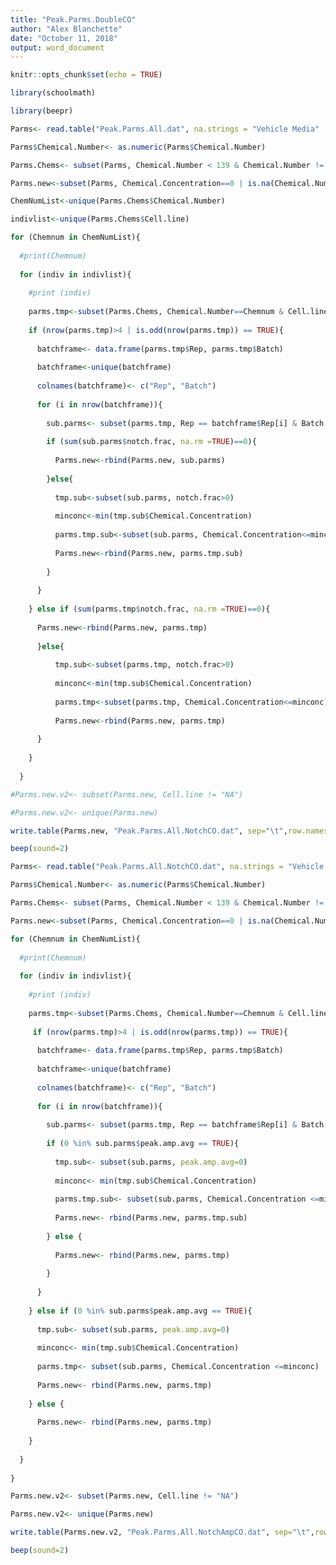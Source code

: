 ---
title: "Peak.Parms.DoubleCO"
author: "Alex Blanchette"
date: "October 11, 2018"
output: word_document
---

```{r setup, include=FALSE}

knitr::opts_chunk$set(echo = TRUE)

library(schoolmath)

library(beepr)

```

```{r import raw peak parms and set up for notch CO}

Parms<- read.table("Peak.Parms.All.dat", na.strings = "Vehicle Media"  ,as.is = TRUE, header = TRUE)

Parms$Chemical.Number<- as.numeric(Parms$Chemical.Number)

Parms.Chems<- subset(Parms, Chemical.Number < 139 & Chemical.Number != 0)

Parms.new<-subset(Parms, Chemical.Concentration==0 | is.na(Chemical.Number) | Chemical.Number > 138)

ChemNumList<-unique(Parms.Chems$Chemical.Number)

indivlist<-unique(Parms.Chems$Cell.line)

```

```{r Notch CO and export}

for (Chemnum in ChemNumList){
  
  #print(Chemnum)
  
  for (indiv in indivlist){
    
    #print (indiv)
    
    parms.tmp<-subset(Parms.Chems, Chemical.Number==Chemnum & Cell.line==indiv)
    
    if (nrow(parms.tmp)>4 | is.odd(nrow(parms.tmp)) == TRUE){
      
      batchframe<- data.frame(parms.tmp$Rep, parms.tmp$Batch)
      
      batchframe<-unique(batchframe)
      
      colnames(batchframe)<- c("Rep", "Batch")
      
      for (i in nrow(batchframe)){
        
        sub.parms<- subset(parms.tmp, Rep == batchframe$Rep[i] & Batch == batchframe$Batch[i])
        
        if (sum(sub.parms$notch.frac, na.rm =TRUE)==0){
          
          Parms.new<-rbind(Parms.new, sub.parms)
          
        }else{
          
          tmp.sub<-subset(sub.parms, notch.frac>0)
          
          minconc<-min(tmp.sub$Chemical.Concentration)
          
          parms.tmp.sub<-subset(sub.parms, Chemical.Concentration<=minconc)
          
          Parms.new<-rbind(Parms.new, parms.tmp.sub)
          
        }
        
      }
      
    } else if (sum(parms.tmp$notch.frac, na.rm =TRUE)==0){ 
    
      Parms.new<-rbind(Parms.new, parms.tmp)
      
      }else{
      
          tmp.sub<-subset(parms.tmp, notch.frac>0)
      
          minconc<-min(tmp.sub$Chemical.Concentration)
      
          parms.tmp<-subset(parms.tmp, Chemical.Concentration<=minconc)
      
          Parms.new<-rbind(Parms.new, parms.tmp)
     
      }
      
    }
    
  }

#Parms.new.v2<- subset(Parms.new, Cell.line != "NA")

#Parms.new.v2<- unique(Parms.new)

write.table(Parms.new, "Peak.Parms.All.NotchCO.dat", sep="\t",row.names=FALSE)

beep(sound=2)

```

```{r import processed peak parms for second round of COs}

Parms<- read.table("Peak.Parms.All.NotchCO.dat", na.strings = "Vehicle Media"  ,as.is = TRUE, header = TRUE)

Parms$Chemical.Number<- as.numeric(Parms$Chemical.Number)

Parms.Chems<- subset(Parms, Chemical.Number < 139 & Chemical.Number != 0)

Parms.new<-subset(Parms, Chemical.Concentration==0 | is.na(Chemical.Number) | Chemical.Number > 138)

```

```{r Peak.Amp.Avg CO and export}

for (Chemnum in ChemNumList){
  
  #print(Chemnum)
  
  for (indiv in indivlist){
    
    #print (indiv)
    
    parms.tmp<-subset(Parms.Chems, Chemical.Number==Chemnum & Cell.line==indiv)
    
     if (nrow(parms.tmp)>4 | is.odd(nrow(parms.tmp)) == TRUE){
      
      batchframe<- data.frame(parms.tmp$Rep, parms.tmp$Batch)
      
      batchframe<-unique(batchframe)
      
      colnames(batchframe)<- c("Rep", "Batch")
      
      for (i in nrow(batchframe)){
        
        sub.parms<- subset(parms.tmp, Rep == batchframe$Rep[i] & Batch == batchframe$Batch[i])
        
        if (0 %in% sub.parms$peak.amp.avg == TRUE){
          
          tmp.sub<- subset(sub.parms, peak.amp.avg=0)
          
          minconc<- min(tmp.sub$Chemical.Concentration)
          
          parms.tmp.sub<- subset(sub.parms, Chemical.Concentration <=minconc)
          
          Parms.new<- rbind(Parms.new, parms.tmp.sub)
          
        } else {
          
          Parms.new<- rbind(Parms.new, parms.tmp)
          
        }
        
      }
      
    } else if (0 %in% sub.parms$peak.amp.avg == TRUE){
      
      tmp.sub<- subset(sub.parms, peak.amp.avg=0)
      
      minconc<- min(tmp.sub$Chemical.Concentration)
      
      parms.tmp<- subset(sub.parms, Chemical.Concentration <=minconc)
      
      Parms.new<- rbind(Parms.new, parms.tmp)
      
    } else {
      
      Parms.new<- rbind(Parms.new, parms.tmp)
      
    }
    
  }
  
}

Parms.new.v2<- subset(Parms.new, Cell.line != "NA")

Parms.new.v2<- unique(Parms.new)

write.table(Parms.new.v2, "Peak.Parms.All.NotchAmpCO.dat", sep="\t",row.names=FALSE)

beep(sound=2)

```
